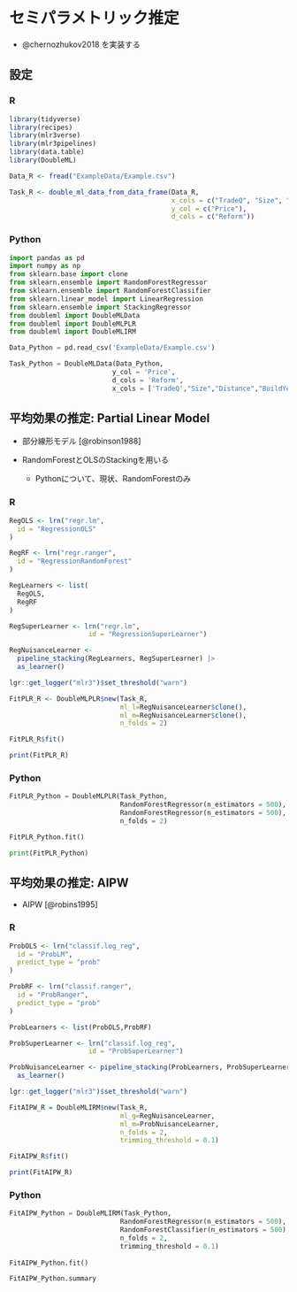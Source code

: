 # セミパラメトリック推定 {#sec-CausalMachine}

-   @chernozhukov2018 を実装する

## 設定

::: {.panel-tabset}

### R

```r
library(tidyverse)
library(recipes)
library(mlr3verse)
library(mlr3pipelines)
library(data.table)
library(DoubleML)

Data_R <- fread("ExampleData/Example.csv")

Task_R <- double_ml_data_from_data_frame(Data_R,
                                         x_cols = c("TradeQ", "Size", "BuildYear", "Distance"),
                                         y_col = c("Price"),
                                         d_cols = c("Reform"))
```

### Python

```python
import pandas as pd
import numpy as np
from sklearn.base import clone
from sklearn.ensemble import RandomForestRegressor
from sklearn.ensemble import RandomForestClassifier
from sklearn.linear_model import LinearRegression
from sklearn.ensemble import StackingRegressor
from doubleml import DoubleMLData
from doubleml import DoubleMLPLR
from doubleml import DoubleMLIRM

Data_Python = pd.read_csv('ExampleData/Example.csv')

Task_Python = DoubleMLData(Data_Python, 
                          y_col = 'Price',
                          d_cols = 'Reform',
                          x_cols = ['TradeQ',"Size","Distance","BuildYear"])
```


:::

## 平均効果の推定: Partial Linear Model

- 部分線形モデル [@robinson1988]

- RandomForestとOLSのStackingを用いる

    - Pythonについて、現状、RandomForestのみ

::: {.panel-tabset}

### R

```r
RegOLS <- lrn("regr.lm",
  id = "RegressionOLS"
)

RegRF <- lrn("regr.ranger",
  id = "RegressionRandomForest"
)

RegLearners <- list(
  RegOLS,
  RegRF
)

RegSuperLearner <- lrn("regr.lm",
                    id = "RegressionSuperLearner")

RegNuisanceLearner <- 
  pipeline_stacking(RegLearners, RegSuperLearner) |> 
  as_learner()

lgr::get_logger("mlr3")$set_threshold("warn")

FitPLR_R <- DoubleMLPLR$new(Task_R,
                            ml_l=RegNuisanceLearner$clone(), 
                            ml_m=RegNuisanceLearner$clone(),
                            n_folds = 2)

FitPLR_R$fit()

print(FitPLR_R)
```

### Python

```python
FitPLR_Python = DoubleMLPLR(Task_Python,
                            RandomForestRegressor(n_estimators = 500),
                            RandomForestRegressor(n_estimators = 500),
                            n_folds = 2)

FitPLR_Python.fit()

print(FitPLR_Python)
```

:::

## 平均効果の推定: AIPW

-   AIPW [@robins1995]

::: {.panel-tabset}

### R

```r
ProbOLS <- lrn("classif.log_reg",
  id = "ProbLM",
  predict_type = "prob"
)

ProbRF <- lrn("classif.ranger",
  id = "ProbRanger",
  predict_type = "prob"
)

ProbLearners <- list(ProbOLS,ProbRF)

ProbSuperLearner <- lrn("classif.log_reg",
                    id = "ProbSuperLearner")

ProbNuisanceLearner <- pipeline_stacking(ProbLearners, ProbSuperLearner) |> 
  as_learner()

lgr::get_logger("mlr3")$set_threshold("warn")

FitAIPW_R = DoubleMLIRM$new(Task_R,
                            ml_g=RegNuisanceLearner, 
                            ml_m=ProbNuisanceLearner,
                            n_folds = 2,
                            trimming_threshold = 0.1)

FitAIPW_R$fit()

print(FitAIPW_R)
```

### Python

```python
FitAIPW_Python = DoubleMLIRM(Task_Python,
                            RandomForestRegressor(n_estimators = 500),
                            RandomForestClassifier(n_estimators = 500),
                            n_folds = 2,
                            trimming_threshold = 0.1)
  
FitAIPW_Python.fit()

FitAIPW_Python.summary
```

:::
